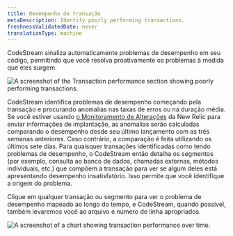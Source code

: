 ```yaml
---
title: Desempenho de transação
metaDescription: Identify poorly performing transactions.
freshnessValidatedDate: never
translationType: machine
---
```


CodeStream sinaliza automaticamente problemas de desempenho em seu código, permitindo que você resolva proativamente os problemas à medida que eles surgem.

<img
  title="Transaction performance section showing poorly performing transactions"
  alt="A screenshot of the Transaction performance section showing poorly performing transactions."
  src="/images/codestream_screenshot-crop_code-level-anomalies.webp"
/>

CodeStream identifica problemas de desempenho começando pela transação e procurando anomalias nas taxas de erros ou na duração média. Se você estiver usando [o Monitoramento de Alterações](/docs/change-tracking/change-tracking-introduction/) da New Relic para enviar informações de implantação, as anomalias serão calculadas comparando o desempenho desde seu último lançamento com as três semanas anteriores. Caso contrário, a comparação é feita utilizando os últimos sete dias. Para quaisquer transações identificadas como tendo problemas de desempenho, o CodeStream então detalha os segmentos (por exemplo, consulta ao banco de dados, chamadas externas, métodos individuais, etc.) que compõem a transação para ver se algum deles está apresentando desempenho insatisfatório. Isso permite que você identifique a origem do problema.

Clique em qualquer transação ou segmento para ver o problema de desempenho mapeado ao longo do tempo, e CodeStream, quando possível, também levaremos você ao arquivo e número de linha apropriados.

<img
  title="Chart of transaction performance over time"
  alt="A screenshot of a chart showing transaction performance over time."
  src="/images/codestream_screenshot-crop_anomalous-duration.webp"
/>
